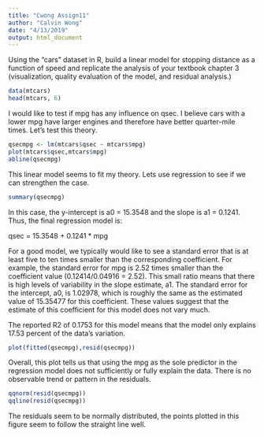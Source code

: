 ```yaml
---
title: "Cwong Assign11"
author: "Calvin Wong"
date: "4/13/2019"
output: html_document
---
```


Using the “cars” dataset in R, build a linear model for stopping distance 
as a function of speed and replicate the analysis of your textbook chapter 3 
(visualization, quality evaluation of the model, and residual analysis.)

```r
data(mtcars)
head(mtcars, 6)
```

I would like to test if mpg has any influence on qsec. I believe cars 
with a lower mpg have larger engines and therefore have better quarter-mile times.
Let's test this theory.

```r
qsecmpg <- lm(mtcars$qsec ~ mtcars$mpg)
plot(mtcars$qsec,mtcars$mpg)
abline(qsecmpg)
```

This linear model seems to fit my theory. Lets use regression to see if we can strengthen the case.

```r
summary(qsecmpg)
```

In this case, the y-intercept is a0 = 15.3548 and the slope is a1 = 0.1241.
Thus, the final regression model is:

qsec = 15.3548 + 0.1241 * mpg

For a good model, we typically would like to see a standard error that is at 
least five to ten times smaller than the corresponding coefficient.
For example, the standard error for mpg is 2.52 times smaller than
the coefficient value (0.12414/0.04916 = 2.52). This small ratio means that
there is high levels of variability in the slope estimate, a1. The standard
error for the intercept, a0, is 1.02978, which is roughly the same as the 
estimated value of 15.35477 for this coefficient. These values suggest
that the estimate of this coefficient for this model does not vary much.

The reported R2 of 0.1753 for this model means that the model only explains 
17.53 percent of the data’s variation. 

```r
plot(fitted(qsecmpg),resid(qsecmpg))
```

Overall, this plot tells us that using the mpg as the sole predictor in the 
regression model does not sufficiently or fully explain the data. There is 
no observable trend or pattern in the residuals.  

```r
qqnorm(resid(qsecmpg))
qqline(resid(qsecmpg))
```

The residuals seem to be normally distributed, the points plotted in this 
figure seem to follow the straight line well.